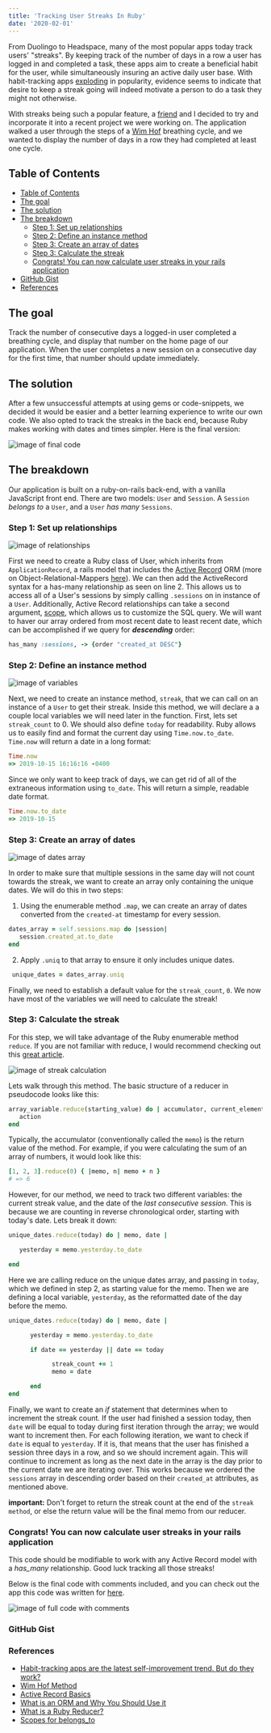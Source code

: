 ```yaml
---
title: 'Tracking User Streaks In Ruby'
date: '2020-02-01'
---
```


From Duolingo to Headspace, many of the most popular apps today track users' "streaks". By keeping track of the number of days in a row a user has logged in and completed a task, these apps aim to create a beneficial habit for the user, while simultaneously insuring an active daily user base. With habit-tracking apps [exploding](https://www.vox.com/the-goods/2019/1/2/18158989/habit-tracking-apps-new-years-resolutions) in popularity, evidence seems to indicate that desire to keep a streak going will indeed motivate a person to do a task they might not otherwise.

With streaks being such a popular feature, a [friend](https://medium.com/@avijitklodh) and I decided to try and incorporate it into a recent project we were working on. The application walked a user through the steps of a [Wim Hof](https://www.wimhofmethod.com/) breathing cycle, and we wanted to display the number of days in a row they had completed at least one cycle.

## Table of Contents

- [Table of Contents](#table-of-contents)
- [The goal](#the-goal)
- [The solution](#the-solution)
- [The breakdown](#the-breakdown)
   - [Step 1: Set up relationships](#step-1-set-up-relationships)
   - [Step 2: Define an instance method](#step-2-define-an-instance-method)
   - [Step 3: Create an array of dates](#step-3-create-an-array-of-dates)
   - [Step 3: Calculate the streak](#step-3-calculate-the-streak)
   - [Congrats! You can now calculate user streaks in your rails application](#congrats-you-can-now-calculate-user-streaks-in-your-rails-application)
- [GitHub Gist](#github-gist)
- [References](#references)

## The goal

Track the number of consecutive days a logged-in user completed a breathing cycle, and display that number on the home page of our application. When the user completes a new session on a consecutive day for the first time, that number should update immediately.

## The solution

After a few unsuccessful attempts at using gems or code-snippets, we decided it would be easier and a better learning experience to write our own code. We also opted to track the streaks in the back end, because Ruby makes working with dates and times simpler. Here is the final version:

![image of final code](./full-code.jpg)

## The breakdown

Our application is built on a ruby-on-rails back-end, with a vanilla JavaScript front end. There are two models: `User` and `Session`. A `Session` *belongs to* a `User`, and a `User` *has many* `Sessions`.

### Step 1: Set up relationships

![image of relationships](./relationships.jpg)

First we need to create a Ruby class of User, which inherits from `ApplicationRecord`, a rails model that includes the [Active Record](https://guides.rubyonrails.org/active_record_basics.html) ORM (more on Object-Relational-Mappers [here](https://blog.bitsrc.io/what-is-an-orm-and-why-you-should-use-it-b2b6f75f5e2a)). We can then add the ActiveRecord syntax for a has-many relationship as seen on line 2. This allows us to access all of a User's sessions by simply calling `.sessions` on in instance of a `User`. Additionally, Active Record relationships can take a second argument, [scope](https://edgeguides.rubyonrails.org/association_basics.html#scopes-for-belongs-to), which allows us to customize the SQL query. We will want to haver our array ordered from most recent date to least recent date, which can be accomplished if we query for _**descending**_ order:

```ruby
has_many :sessions, -> {order "created_at DESC"}
```

### Step 2: Define an instance method

![image of variables](./instance-method.jpg)

Next, we need to create an instance method, `streak`, that we can call on an instance of a `User` to get their streak. Inside this method, we will declare a a couple local variables we will need later in the function. First, lets set `streak_count` to 0. We should also define `today` for readability. Ruby allows us to easily find and format the current day using `Time.now.to_date`. `Time.now` will return a date in a long format:

```ruby
Time.now
=> 2019-10-15 16:16:16 -0400
```

Since we only want to keep track of days, we can get rid of all of the extraneous information using `to_date`. This will return a simple, readable date format.

```ruby
Time.now.to_date
=> 2019-10-15
```

### Step 3: Create an array of dates

![image of dates array](./unique-dates.jpg)

In order to make sure that multiple sessions in the same day will not count towards the streak, we want to create an array only containing the unique dates. We will do this in two steps:

   1. Using the enumerable method `.map`, we can create an array of dates converted from the `created-at` timestamp for every session.

```ruby
dates_array = self.sessions.map do |session|
   session.created_at.to_date
end
 ```

   2. Apply `.uniq` to that array to ensure it only includes unique dates.

```ruby
 unique_dates = dates_array.uniq
 ```

Finally, we need to establish a default value for the `streak_count`, `0`. We now have most of the variables we will need to calculate the streak!

### Step 3: Calculate the streak

For this step, we will take advantage of the Ruby enumerable method `reduce`. If you are not familiar with reduce, I would recommend checking out this [great article](https://mixandgo.com/learn/what-is-a-ruby-reducer).

![image of streak calculation](./calculate-streak.jpg)

Lets walk through this method. The basic structure of a reducer in pseudocode looks like this:

```ruby
array_variable.reduce(starting_value) do | accumulator, current_element |
   action
end
```

Typically, the accumulator (conventionally called the `memo`) is the return value of the method. For example, if you were calculating the sum of an array of numbers, it would look like this:

```ruby
[1, 2, 3].reduce(0) { |memo, n| memo + n }
# => 6
```

However, for our method, we need to track two different variables: the current streak value, and the date of the *last consecutive session*. This is because we are counting in reverse chronological order, starting with today's date. Lets break it down:

```ruby
unique_dates.reduce(today) do | memo, date |

   yesterday = memo.yesterday.to_date

end
```

Here we are calling reduce on the unique dates array, and passing in `today`, which we defined in step 2, as starting value for the memo. Then we are defining a local variable, `yesterday`, as the reformatted date of the day before the memo.

```ruby
unique_dates.reduce(today) do | memo, date |

      yesterday = memo.yesterday.to_date

      if date == yesterday || date == today

            streak_count += 1
            memo = date

      end
end
```

Finally, we want to create an *if* statement that determines when to increment the streak count. If the user had finished a session today, then `date` will be equal to today during first iteration through the array; we would want to increment then. For each following iteration, we want to check if `date` is equal to `yesterday`. If it is, that means that the user has finished a session three days in a row, and so we should increment again. This will continue to increment as long as the next date in the array is the day prior to the current date we are iterating over. This works because we ordered the `sessions` array in descending order based on their `created_at` attributes, as mentioned above.

**important:** Don't forget to return the streak count at the end of the `streak method`, or else the return value will be the final memo from our reducer.

### Congrats! You can now calculate user streaks in your rails application

This code should be modifiable to work with any Active Record model with a *has_many* relationship. Good luck tracking all those streaks!

Below is the final code with comments included, and you can check out the app this code was written for [here](https://shanelonergan.github.io/breathe/).

![image of full code with comments](./full-code-comments.jpg)

### GitHub Gist

<script src="https://gist.github.com/shanelonergan/b86a6704ca1e7d7c9a4a610c8f363ee6.js"></script>

### References

- [Habit-tracking apps are the latest self-improvement trend. But do they work?](https://www.vox.com/the-goods/2019/1/2/18158989/habit-tracking-apps-new-years-resolutions)
- [Wim Hof Method](https://www.wimhofmethod.com/)
- [Active Record Basics](https://guides.rubyonrails.org/active_record_basics.html)
- [What is an ORM and Why You Should Use it](https://blog.bitsrc.io/what-is-an-orm-and-why-you-should-use-it-b2b6f75f5e2a)
- [What is a Ruby Reducer?](https://mixandgo.com/learn/what-is-a-ruby-reducer)
- [Scopes for belongs_to](https://edgeguides.rubyonrails.org/association_basics.html#scopes-for-Belongs-to)
